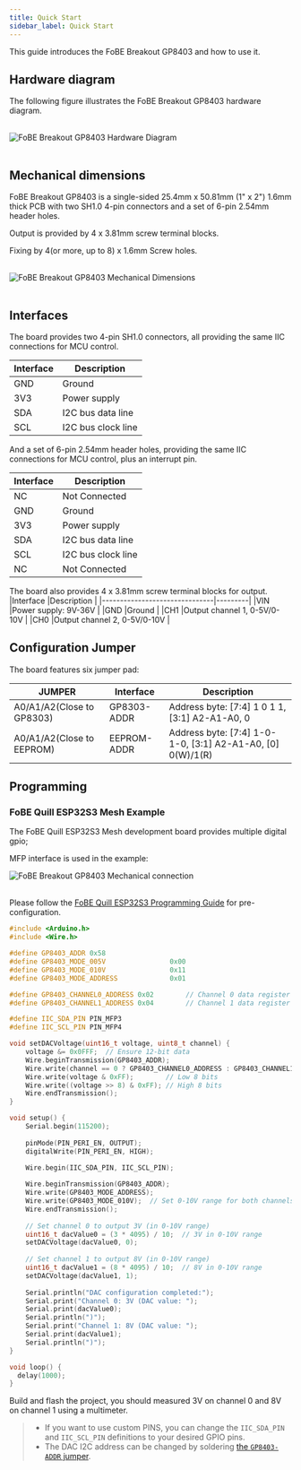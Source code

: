 ```yaml
---
title: Quick Start
sidebar_label: Quick Start
---
```


This guide introduces the FoBE Breakout GP8403 and how to use it.

## Hardware diagram

The following figure illustrates the FoBE Breakout GP8403 hardware diagram.

<br/>
<div style={{ textAlign: 'center' }}>
  <img src="/img/products/f2210-r1a.digram.png" alt="FoBE Breakout GP8403 Hardware Diagram" style={{ width: '80%', height: 'auto' }} />
</div>
<br/>

## Mechanical dimensions

FoBE Breakout GP8403 is a single-sided 25.4mm x 50.81mm (1" x 2") 1.6mm thick PCB with two SH1.0 4-pin connectors and a set of 6-pin 2.54mm header holes. 

Output is provided by 4 x 3.81mm screw terminal blocks.

Fixing by 4(or more, up to 8) x 1.6mm Screw holes.

<br/>
<div style={{ textAlign: 'center' }}>
  <img src="/img/products/f2210-r1a.dimensions.png" alt="FoBE Breakout GP8403 Mechanical Dimensions" style={{ width: '80%', height: 'auto' }} />
</div>
<br/>

## Interfaces

The board provides two 4-pin SH1.0 connectors, all providing the same IIC connections for MCU control.

  |Interface                           |Description |
  |-------------------------------|---------|
  |GND  |Ground       |
  |3V3 |Power supply       |
  |SDA |I2C bus data line       |
  |SCL |I2C bus clock line       |

And a set of 6-pin 2.54mm header holes, providing the same IIC connections for MCU control, plus an interrupt pin.

  |Interface                           |Description |
  |-------------------------------|---------|
  |NC | Not Connected       |
  |GND  |Ground       |
  |3V3 |Power supply       |
  |SDA |I2C bus data line       |
  |SCL |I2C bus clock line       |
  |NC | Not Connected       |

The board also provides 4 x 3.81mm screw terminal blocks for output.
  |Interface                           |Description |
  |-------------------------------|---------|
  |VIN  |Power supply: 9V-36V    |
  |GND |Ground       |
  |CH1 |Output channel 1, 0-5V/0-10V       |
  |CH0 |Output channel 2, 0-5V/0-10V       |

## Configuration Jumper

The board features six jumper pad:

|JUMPER|Interface                           |Description |
|--------|-------------------------------|---------|
|A0/A1/A2(Close to GP8303)|GP8303-ADDR|Address byte: [7:4] 1 0 1 1, [3:1] A2-A1-A0, 0|
|A0/A1/A2(Close to EEPROM)|EEPROM-ADDR| Address byte: [7:4] 1-0-1-0, [3:1] A2-A1-A0, [0] 0(W)/1(R)|

## Programming

### FoBE Quill ESP32S3 Mesh Example
The FoBE Quill ESP32S3 Mesh development board provides multiple digital gpio; 

MFP interface is used in the example:
<br/>
<div style={{ textAlign: 'center' }}>
  <img src="/img/products/f2210-r1a.connection.png" alt="FoBE Breakout GP8403 Mechanical connection" style={{ width: '80%', height: 'auto' }} />
</div>
<br/>

Please follow the [FoBE Quill ESP32S3 Programming Guide](/product/f1102/programming) for pre-configuration.

```C++
#include <Arduino.h>
#include <Wire.h>

#define GP8403_ADDR 0x58
#define GP8403_MODE_005V                0x00
#define GP8403_MODE_010V                0x11
#define GP8403_MODE_ADDRESS             0x01

#define GP8403_CHANNEL0_ADDRESS 0x02        // Channel 0 data register
#define GP8403_CHANNEL1_ADDRESS 0x04        // Channel 1 data register

#define IIC_SDA_PIN PIN_MFP3
#define IIC_SCL_PIN PIN_MFP4

void setDACVoltage(uint16_t voltage, uint8_t channel) {
    voltage &= 0x0FFF;  // Ensure 12-bit data
    Wire.beginTransmission(GP8403_ADDR);
    Wire.write(channel == 0 ? GP8403_CHANNEL0_ADDRESS : GP8403_CHANNEL1_ADDRESS);
    Wire.write(voltage & 0xFF);        // Low 8 bits
    Wire.write((voltage >> 8) & 0xFF); // High 8 bits
    Wire.endTransmission();
}

void setup() {
    Serial.begin(115200);
    
    pinMode(PIN_PERI_EN, OUTPUT);
    digitalWrite(PIN_PERI_EN, HIGH);

    Wire.begin(IIC_SDA_PIN, IIC_SCL_PIN);
    
    Wire.beginTransmission(GP8403_ADDR);
    Wire.write(GP8403_MODE_ADDRESS);
    Wire.write(GP8403_MODE_010V);  // Set 0-10V range for both channels
    Wire.endTransmission();
    
    // Set channel 0 to output 3V (in 0-10V range)
    uint16_t dacValue0 = (3 * 4095) / 10;  // 3V in 0-10V range
    setDACVoltage(dacValue0, 0);
    
    // Set channel 1 to output 8V (in 0-10V range)
    uint16_t dacValue1 = (8 * 4095) / 10;  // 8V in 0-10V range
    setDACVoltage(dacValue1, 1);
    
    Serial.println("DAC configuration completed:");
    Serial.print("Channel 0: 3V (DAC value: ");
    Serial.print(dacValue0);
    Serial.println(")");
    Serial.print("Channel 1: 8V (DAC value: ");
    Serial.print(dacValue1);
    Serial.println(")");
}

void loop() {
  delay(1000);
}
```

Build and flash the project, you should measured 3V on channel 0 and 8V on channel 1 using a multimeter.

> - If you want to use custom PINS, you can change the `IIC_SDA_PIN` and `IIC_SCL_PIN` definitions to your desired GPIO pins.
> - The DAC I2C address can be changed by soldering [the `GP8403-ADDR` jumper](/product/f2210/quickstart#configuration-jumper).